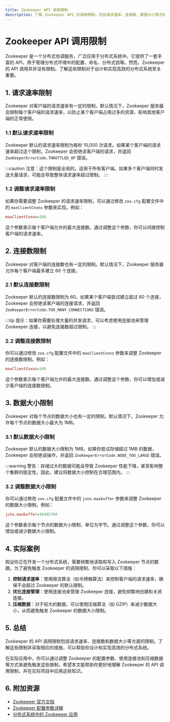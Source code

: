 ```yaml
---
title: Zookeeper API 调用限制
description: 了解 Zookeeper API 的调用限制，包括请求速率、连接数、数据大小等方面的限制，以及如何在实际应用中避免这些问题。
---
```


# Zookeeper API 调用限制

Zookeeper 是一个分布式协调服务，广泛应用于分布式系统中。它提供了一套丰富的 API，用于管理分布式环境中的配置、命名、分布式锁等。然而，Zookeeper 的 API 调用并非没有限制。了解这些限制对于设计和实现高效的分布式系统至关重要。

## 1. 请求速率限制

Zookeeper 对客户端的请求速率有一定的限制。默认情况下，Zookeeper 服务器会限制每个客户端的请求速率，以防止某个客户端占用过多的资源，影响其他客户端的正常使用。

### 1.1 默认请求速率限制

Zookeeper 默认的请求速率限制为每秒 10,000 次请求。如果某个客户端的请求速率超过这个限制，Zookeeper 会拒绝该客户端的请求，并返回 `ZooKeeperErrorCode.THROTTLED_OP` 错误。

:::caution
注意：这个限制是全局的，适用于所有客户端。如果多个客户端同时发送大量请求，可能会导致整体请求速率超过限制。
:::

### 1.2 调整请求速率限制

如果你需要调整 Zookeeper 的请求速率限制，可以通过修改 `zoo.cfg` 配置文件中的 `maxClientCnxns` 参数来实现。例如：

```ini
maxClientCnxns=100
```

这个参数表示每个客户端允许的最大连接数。通过调整这个参数，你可以间接控制客户端的请求速率。

## 2. 连接数限制

Zookeeper 对客户端的连接数也有一定的限制。默认情况下，Zookeeper 服务器允许每个客户端最多建立 60 个连接。

### 2.1 默认连接数限制

Zookeeper 默认的连接数限制为 60。如果某个客户端尝试建立超过 60 个连接，Zookeeper 会拒绝该客户端的连接请求，并返回 `ZooKeeperErrorCode.TOO_MANY_CONNECTIONS` 错误。

:::tip
提示：如果你需要处理大量的并发请求，可以考虑使用连接池来管理 Zookeeper 连接，以避免连接数超过限制。
:::

### 2.2 调整连接数限制

你可以通过修改 `zoo.cfg` 配置文件中的 `maxClientCnxns` 参数来调整 Zookeeper 的连接数限制。例如：

```ini
maxClientCnxns=100
```

这个参数表示每个客户端允许的最大连接数。通过调整这个参数，你可以增加或减少客户端的连接数限制。

## 3. 数据大小限制

Zookeeper 对每个节点的数据大小也有一定的限制。默认情况下，Zookeeper 允许每个节点的数据大小最大为 1MB。

### 3.1 默认数据大小限制

Zookeeper 默认的数据大小限制为 1MB。如果你尝试存储超过 1MB 的数据，Zookeeper 会拒绝该操作，并返回 `ZooKeeperErrorCode.NODE_TOO_LARGE` 错误。

:::warning
警告：存储过大的数据可能会导致 Zookeeper 性能下降，甚至影响整个集群的稳定性。因此，建议将数据大小控制在合理范围内。
:::

### 3.2 调整数据大小限制

你可以通过修改 `zoo.cfg` 配置文件中的 `jute.maxbuffer` 参数来调整 Zookeeper 的数据大小限制。例如：

```ini
jute.maxbuffer=10485760
```

这个参数表示每个节点的数据大小限制，单位为字节。通过调整这个参数，你可以增加或减少数据大小限制。

## 4. 实际案例

假设你正在开发一个分布式系统，需要频繁地读取和写入 Zookeeper 节点的数据。为了避免触发 Zookeeper 的调用限制，你可以采取以下措施：

1. **控制请求速率**：使用限流算法（如令牌桶算法）来控制客户端的请求速率，确保不会超过 Zookeeper 的默认限制。
2. **优化连接管理**：使用连接池来管理 Zookeeper 连接，避免频繁地创建和关闭连接。
3. **压缩数据**：对于较大的数据，可以使用压缩算法（如 GZIP）来减少数据大小，从而避免触发 Zookeeper 的数据大小限制。

## 5. 总结

Zookeeper 的 API 调用限制包括请求速率、连接数和数据大小等方面的限制。了解这些限制并采取相应的措施，可以帮助你设计和实现高效的分布式系统。

在实际应用中，你可以通过调整 Zookeeper 的配置参数、使用连接池和压缩数据等方式来避免触发这些限制。希望本文能帮助你更好地理解 Zookeeper 的 API 调用限制，并在实际项目中应用这些知识。

## 6. 附加资源

- [Zookeeper 官方文档](https://zookeeper.apache.org/doc/current/)
- [Zookeeper 配置参数详解](https://zookeeper.apache.org/doc/current/zookeeperAdmin.html#sc_configuration)
- [分布式系统中的 Zookeeper 应用](https://www.oreilly.com/library/view/zookeeper-distributed-process/9781449362987/)
